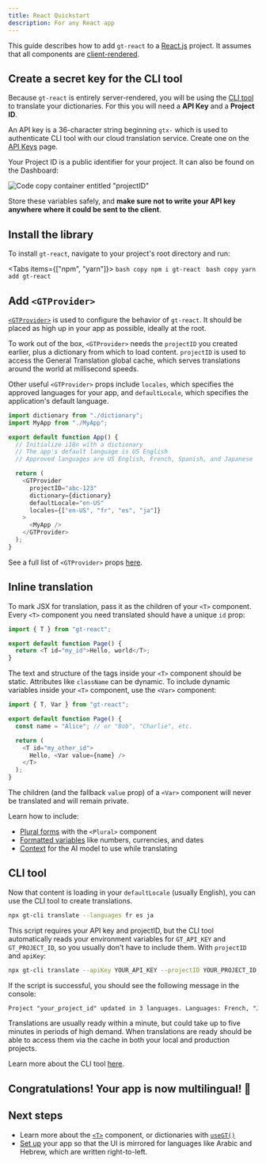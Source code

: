 ```yaml
---
title: React Quickstart
description: For any React app
---
```


This guide describes how to add `gt-react` to a [React.js](https://react.dev) project. It assumes that all components are [client-rendered](<https://react.dev/reference/rsc/use-client#noun-labs-1201738-(2)>).

## Create a secret key for the CLI tool

Because `gt-react` is entirely server-rendered, you will be using the [CLI tool](/cli) to translate your dictionaries.
For this you will need a **API Key** and a **Project ID**.

An API key is a 36-character string beginning `gtx-` which is used to authenticate CLI tool with our cloud translation service. Create one on the [API Keys](https://www.generaltranslation.com/dashboard/redirect/api-keys) page.

Your Project ID is a public identifier for your project. It can also be found on the Dashboard:

![Code copy container entitled "projectID"](/screenshots/project_id.png)

Store these variables safely, and **make sure not to write your API key anywhere where it could be sent to the client**.

## Install the library

To install `gt-react`, navigate to your project's root directory and run:

<Tabs items={["npm", "yarn"]}>
  <Tab value="npm">```bash copy npm i gt-react ```</Tab>
  <Tab value="yarn">```bash copy yarn add gt-react ```</Tab>
</Tabs>

## Add `<GTProvider>`

[`<GTProvider>`](/docs/gt-react/provider#config) is used to configure the behavior of `gt-react`. It should be placed as high up in your app as possible, ideally at the root.

To work out of the box, `<GTProvider>` needs the `projectID` you created earlier, plus a dictionary from which to load content.
`projectID` is used to access the General Translation global cache, which serves translations around the world at millisecond speeds.

Other useful `<GTProvider>` props include `locales`, which specifies the approved languages for your app, and `defaultLocale`, which specifies the application's default language.

```js copy
import dictionary from "./dictionary";
import MyApp from "./MyApp";

export default function App() {
  // Initialize i18n with a dictionary
  // The app's default language is US English
  // Approved languages are US English, French, Spanish, and Japanese

  return (
    <GTProvider
      projectID="abc-123"
      dictionary={dictionary}
      defaultLocale="en-US"
      locales={["en-US", "fr", "es", "ja"]}
    >
      <MyApp />
    </GTProvider>
  );
}
```

See a full list of `<GTProvider>` props [here](/docs/gt-react/gt-provider#config).

## Inline translation

To mark JSX for translation, pass it as the children of your `<T>` component.
Every `<T>` component you need translated should have a unique `id` prop:

```js copy
import { T } from "gt-react";

export default function Page() {
  return <T id="my_id">Hello, world</T>;
}
```

The text and structure of the tags inside your `<T>` component should be static.
Attributes like `className` can be dynamic.
To include dynamic variables inside your `<T>` component, use the `<Var>` component:

```js copy
import { T, Var } from "gt-react";

export default function Page() {
  const name = "Alice"; // or "Bob", "Charlie", etc.

  return (
    <T id="my_other_id">
      Hello, <Var value={name} />
    </T>
  );
}
```

The children (and the fallback `value` prop) of a `<Var>` component will never be translated and will remain private.

Learn how to include:

- [Plural forms](/docs/gt-react/plurals) with the `<Plural>` component
- [Formatted variables](/docs/gt-react/variables) like numbers, currencies, and dates
- [Context](/docs/gt-react#context) for the AI model to use while translating

## CLI tool

Now that content is loading in your `defaultLocale` (usually English), you can use the CLI tool to create translations.

```bash copy
npx gt-cli translate --languages fr es ja
```

This script requires your API key and projectID, but the CLI tool automatically reads your environment variables for `GT_API_KEY` and `GT_PROJECT_ID`, so you usually don't have to include them.
With `projectID` and `apiKey`:

```bash copy
npx gt-cli translate --apiKey YOUR_API_KEY --projectID YOUR_PROJECT_ID --languages fr es ja
```

If the script is successful, you should see the following message in the console:

```txt
Project "your_project_id" updated in 3 languages. Languages: French, "Japanese, Spanish. Translations are usually live within a minute. Check status: www.generaltranslation.com/dashboard.
```

Translations are usually ready within a minute, but could take up to five minutes in periods of high demand. When translations are ready should be able to access them via the cache in both your local and production projects.

Learn more about the CLI tool [here](/docs/gt-react/cli).

## Congratulations! Your app is now multilingual! 🥳

## Next steps

- Learn more about the [`<T>`](/docs/gt-react) component, or dictionaries with [`useGT()`](/docs/gt-react/dictionaries)
- [Set up](/advanced/rtl) your app so that the UI is mirrored for languages like Arabic and Hebrew, which are written right-to-left.
